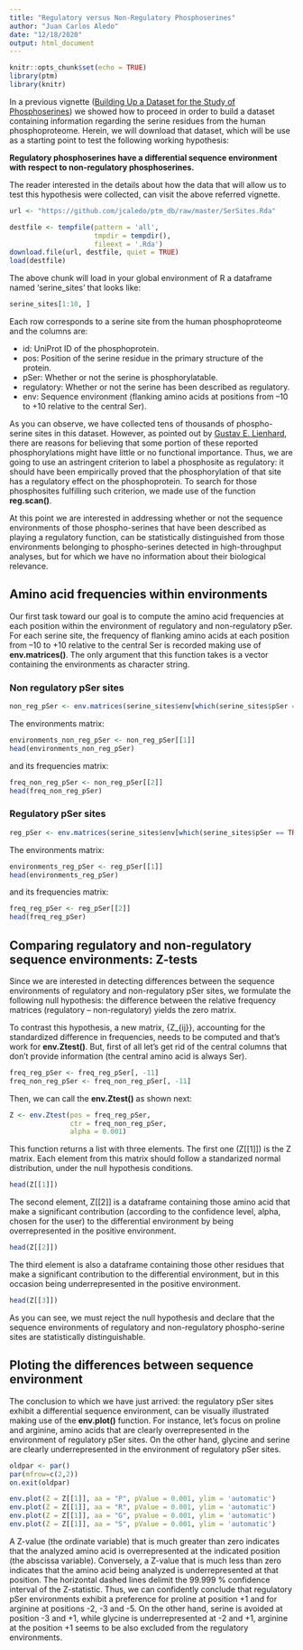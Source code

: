 ```yaml
---
title: "Regulatory versus Non-Regulatory Phosphoserines"
author: "Juan Carlos Aledo"
date: "12/18/2020"
output: html_document
---
```


```r
knitr::opts_chunk$set(echo = TRUE)
library(ptm)
library(knitr)
```

In a previous vignette ([Building Up a Dataset for the Study of Phosphoserines](/pSerSet)) we showed how to proceed in order to build a dataset containing information regarding the serine residues from the human phosphoproteome. Herein, we will download that dataset, which will be use as a starting point to test the following working hypothesis:

**Regulatory phosphoserines have a differential sequence environment with respect to non-regulatory phosphoserines.**

The reader interested in the details about how the data that will allow us to test this hypothesis were collected, can visit the above referred vignette. 

```r
url <- "https://github.com/jcaledo/ptm_db/raw/master/SerSites.Rda"

destfile <- tempfile(pattern = 'all',
                     tmpdir = tempdir(),
                     fileext = '.Rda')
download.file(url, destfile, quiet = TRUE)
load(destfile)
```

The above chunk will load in your global environment of R a dataframe named 'serine_sites' that looks like:

```r
serine_sites[1:10, ]
```

Each row corresponds to a serine site from the human phosphoproteome and the columns are:

* id: UniProt ID of the phosphoprotein.
* pos: Position of the serine residue in the primary structure of the protein.
* pSer: Whether or not the serine is phosphorylatable.
* regulatory: Whether or not the serine has been described as regulatory.
* env: Sequence environment (flanking amino acids at positions from –10 to +10 relative to the central Ser).

As you can observe, we have collected tens of thousands of phospho-serine sites in this dataset. However, as pointed out by [Gustav E. Lienhard](https://pubmed.ncbi.nlm.nih.gov/18603430), there are reasons for believing that some portion of these reported phosphorylations might have little or no functional importance. Thus, we are going to use an astringent criterion to label a phosphosite as regulatory: it should have been empirically proved that the phosphorylation of that site has a regulatory effect on the phosphoprotein. To search for those phosphosites fulfilling such criterion, we made use of the function **reg.scan()**. 

At this point we are interested in addressing whether or not the sequence environments of those phospho-serines that have been described as playing a regulatory function, can be statistically distinguished from those environments belonging to phospho-serines detected in high-throughput analyses, but for which we have no information about their biological relevance.

## Amino acid frequencies within environments

Our first task toward our goal is to compute the amino acid frequencies at each position within the environment of regulatory and non-regulatory pSer. For each serine site, the frequency of flanking amino acids at each position from –10 to +10 relative to the central Ser is recorded making use of **env.matrices()**. The only argument that this function takes is a vector containing the environments as character string.


### Non regulatory pSer sites

```r
non_reg_pSer <- env.matrices(serine_sites$env[which(serine_sites$pSer == TRUE & serine_sites$regulatory == FALSE)])
```

The environments matrix:

```r
environments_non_reg_pSer <- non_reg_pSer[[1]]
head(environments_non_reg_pSer)
```

and its frequencies matrix:

```r
freq_non_reg_pSer <- non_reg_pSer[[2]]
head(freq_non_reg_pSer)
```

### Regulatory pSer sites

```r
reg_pSer <- env.matrices(serine_sites$env[which(serine_sites$pSer == TRUE & serine_sites$regulatory == TRUE)])
```

The environments matrix:

```r
environments_reg_pSer <- reg_pSer[[1]]
head(environments_reg_pSer)
```

and its frequencies matrix:

```r
freq_reg_pSer <- reg_pSer[[2]]
head(freq_reg_pSer)
```

## Comparing regulatory and non-regulatory sequence environments: Z-tests

Since we are interested in detecting differences between the sequence environments of regulatory and non-regulatory pSer sites, we formulate the following null hypothesis: the difference between the relative frequency matrices (regulatory – non-regulatory) yields the zero matrix.

To contrast this hypothesis, a new matrix, {Z_{ij}}, accounting for the standardized difference in frequencies, needs to be computed and that’s work for **env.Ztest()**. But, first of all let’s get rid of the central columns that don’t provide information (the central amino acid is always Ser).

```r
freq_reg_pSer <- freq_reg_pSer[, -11]
freq_non_reg_pSer <- freq_non_reg_pSer[, -11]
```

Then, we can call the **env.Ztest()** as shown next:

```r
Z <- env.Ztest(pos = freq_reg_pSer,
               ctr = freq_non_reg_pSer,
               alpha = 0.001)
```

This function returns a list with three elements. The first one (Z[[1]]) is the Z matrix. Each element from this matrix should follow a standarized normal distribution, under the null hypothesis conditions. 

```r
head(Z[[1]])
```

The second element, Z[[2]] is a dataframe containing those amino acid that make a significant contribution (according to the confidence level, alpha, chosen for the user) to the differential environment by being overrepresented in the positive environment.

```r
head(Z[[2]])
```

The third element is also a dataframe containing those other residues that make a significant contribution to the differential environment, but in this occasion being underrepresented in the positive environment.

```r
head(Z[[3]])
```

As you can see, we must reject the null hypothesis and declare that the sequence environments of regulatory and non-regulatory phospho-serine sites are statistically distinguishable.

## Ploting the differences between sequence environment

The conclusion to which we have just arrived: the regulatory pSer sites exhibit a differential sequence environment, can be visually illustrated making use of the **env.plot()** function. For instance, let’s focus on proline and arginine, amino acids that are clearly overrepresented in the environment of regulatory pSer sites. On the other hand, glycine and serine are clearly underrepresented in the environment of regulatory pSer sites.

```r
oldpar <- par()
par(mfrow=c(2,2))
on.exit(oldpar)

env.plot(Z = Z[[1]], aa = "P", pValue = 0.001, ylim = 'automatic')
env.plot(Z = Z[[1]], aa = "R", pValue = 0.001, ylim = 'automatic')
env.plot(Z = Z[[1]], aa = "G", pValue = 0.001, ylim = 'automatic')
env.plot(Z = Z[[1]], aa = "S", pValue = 0.001, ylim = 'automatic')
```

A Z-value (the ordinate variable) that is much greater than zero indicates that the analyzed amino acid is overrepresented at the indicated position (the abscissa variable). Conversely, a Z-value that is much less than zero indicates that the amino acid being analyzed is underrepresented at that position. The horizontal dashed lines delimit the 99.999 % confidence interval of the Z-statistic. Thus, we can confidently conclude that regulatory pSer environments exhibit a preference for proline at position +1 and for arginine at positions -2, -3 and -5. On the other hand, serine is avoided at position -3 and +1, while glycine is underrepresented at -2 and +1, arginine at the position +1 seems to be also excluded from the regulatory environments.


